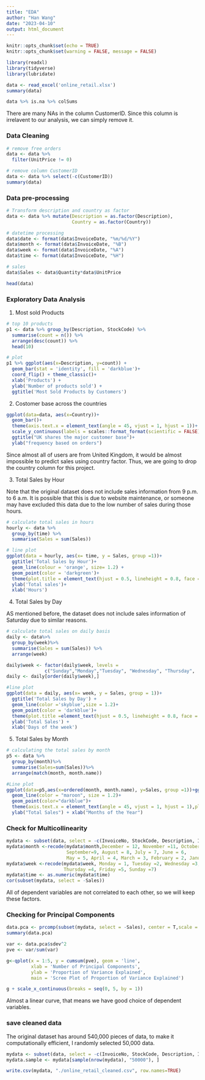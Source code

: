 ```yaml
---
title: "EDA"
author: "Han Wang"
date: "2023-04-10"
output: html_document
---
```


```r
knitr::opts_chunk$set(echo = TRUE)
knitr::opts_chunk$set(warning = FALSE, message = FALSE) 
```

```r
library(readxl)
library(tidyverse)
library(lubridate)

data <- read_excel('online_retail.xlsx')
summary(data)
```

```r
data %>% is.na %>% colSums
```

There are many NAs in the column CustomerID. Since this column is irrelavent to our analysis, we can simply remove it.

### Data Cleaning

```r
# remove free orders
data <- data %>%
  filter(UnitPrice != 0)

# remove column CustomerID
data <- data %>% select(-c(CustomerID))
summary(data)
```

### Data pre-processing

```r
# Transform description and country as factor
data <- data %>% mutate(Description = as.factor(Description),
                        Country = as.factor(Country))

# datetime processing
data$date <- format(data$InvoiceDate, "%m/%d/%Y")
data$month <- format(data$InvoiceDate, "%B")
data$week <- format(data$InvoiceDate, "%A")
data$time <- format(data$InvoiceDate, "%H")

# sales
data$Sales <- data$Quantity*data$UnitPrice

head(data)
```

### Exploratory Data Analysis

1. Most sold Products

```r
# top 10 products
p1 <- data %>% group_by(Description, StockCode) %>%
  summarise(count = n()) %>%
  arrange(desc(count)) %>%
  head(10)

# plot
p1 %>% ggplot(aes(x=Description, y=count)) +
  geom_bar(stat = 'identity', fill = 'darkblue')+
  coord_flip() + theme_classic()+
  xlab('Products') +
  ylab('Number of products sold') +
  ggtitle('Most Sold Products by Customers')
```

2. Costomer base across the countries

```r
ggplot(data=data, aes(x=Country))+
  geom_bar()+
  theme(axis.text.x = element_text(angle = 45, vjust = 1, hjust = 1))+
  scale_y_continuous(labels = scales::format_format(scientific = FALSE))+
  ggtitle("UK shares the major customer base")+
  ylab("frequency based on orders")
```
Since almost all of users are from United Kingdom, it would be almost impossible to predict sales using country factor. Thus, we are going to drop the country column for this project.

3. Total Sales by Hour

Note that the original dataset does not include sales information from 9 p.m. to 6 a.m. It is possible that this is due to website maintenance, or someone may have excluded this data due to the low number of sales during those hours.

```r
# calculate total sales in hours
hourly <- data %>%
  group_by(time) %>%
  summarise(Sales = sum(Sales))

# line plot
ggplot(data = hourly, aes(x= time, y = Sales, group =1))+
  ggtitle('Total Sales by Hour')+
  geom_line(colour = 'orange', size= 1.2) +
  geom_point(color = 'darkgreen')+
  theme(plot.title = element_text(hjust = 0.5, lineheight = 0.8, face = 'bold')) +
  ylab('Total sales')+
  xlab('Hours')

```

4. Total Sales by Day

AS mentioned before, the dataset does not include sales information of Saturday due to similar reasons.

```r
# calculate total sales on daily basis
daily <- data%>%
  group_by(week)%>%
  summarise(Sales = sum(Sales)) %>%
  arrange(week)

daily$week <- factor(daily$week, levels =
              c("Sunday","Monday","Tuesday", "Wednesday", "Thursday",   "Friday"))
daily <- daily[order(daily$week),]

#line plot
ggplot(data = daily, aes(x= week, y = Sales, group = 1))+
  ggtitle('Total Sales by Day') +
  geom_line(color ='skyblue',size = 1.2)+
  geom_point(color = 'darkblue')+
  theme(plot.title =element_text(hjust = 0.5, lineheight = 0.8, face = 'bold'))+
  ylab('Total Sales') +
  xlab('Days of the week')

```

5. Total Sales by Month

```r
# calculating the total sales by month 
p5 <- data %>%
  group_by(month)%>%
  summarise(Sales=sum(Sales))%>%
  arrange(match(month, month.name))

#Line plot
ggplot(data=p5,aes(x=ordered(month, month.name), y=Sales, group =1))+ggtitle("Total Sales by Month ")+
  geom_line(color = "maroon", size = 1.2)+
  geom_point(color="darkblue")+
  theme(axis.text.x = element_text(angle = 45, vjust = 1, hjust = 1),plot.title = element_text(hjust=0.5, lineheight = 0.8, face = "bold"))+
  ylab("Total Sales") + xlab("Months of the Year")

```

### Check for Multicollinearity
```r
mydata <- subset(data, select = -c(InvoiceNo, StockCode, Description, InvoiceDate,date, Country))
mydata$month <-recode(mydata$month,December = 12, November =11, October = 10,
                      September=9, August = 8, July = 7, June = 6, 
                      May = 5, April = 4, March = 3, February = 2, January =1)
mydata$week <-recode(mydata$week, Monday = 1, Tuesday =2, Wednesday =3,
                     Thursday =4, Friday =5, Sunday =7)
mydata$time <- as.numeric(mydata$time)
cor(subset(mydata, select = -Sales))
```

All of dependent variables are not correlated to each other, so we will keep these factors.

### Checking for Principal Components
```r
data.pca <- prcomp(subset(mydata, select = -Sales), center = T,scale = T)
summary(data.pca)

var <- data.pca$sdev^2
pve <- var/sum(var)

g<-qplot(x = 1:5, y = cumsum(pve), geom = 'line',
         xlab = 'Number of Principal Components',
         ylab = 'Proportion of Variance Explained',
         main = 'Scree Plot of Proportion of Variance Explained')

g + scale_x_continuous(breaks = seq(0, 5, by = 1))
```
Almost a linear curve, that means we have good choice of dependent variables.

### save cleaned data

The original dataset has around 540,000 pieces of data, to make it computationally efficient, I randomly selected 50,000 data.
```r
mydata <- subset(data, select = -c(InvoiceNo, StockCode, Description, InvoiceDate,date, Country))
mydata.sample <- mydata[sample(nrow(mydata), "50000"), ]

write.csv(mydata, "./online_retail_cleaned.csv", row.names=TRUE)
```

